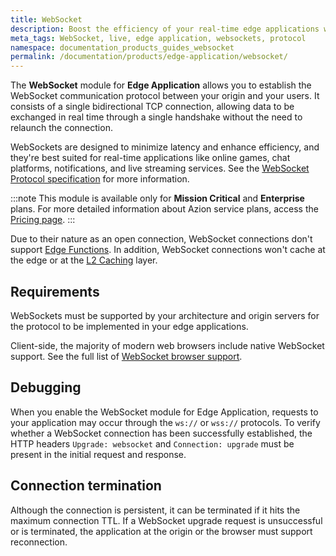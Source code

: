 ```yaml
---
title: WebSocket
description: Boost the efficiency of your real-time edge applications with the WebSocket protocol for Azion Edge Application.
meta_tags: WebSocket, live, edge application, websockets, protocol
namespace: documentation_products_guides_websocket
permalink: /documentation/products/edge-application/websocket/
---
```


The **WebSocket** module for **Edge Application** allows you to establish the WebSocket communication protocol between your origin and your users. It consists of a single bidirectional TCP connection, allowing data to be exchanged in real time through a single handshake without the need to relaunch the connection.

WebSockets are designed to minimize latency and enhance efficiency, and they're best suited for real-time applications like online games, chat platforms, notifications, and live streaming services. See the [WebSocket Protocol specification](https://datatracker.ietf.org/doc/html/rfc6455) for more information.

:::note
This module is available only for **Mission Critical** and **Enterprise** plans. For more detailed information about Azion service plans, access the [Pricing page](https://www.azion.com/en/pricing/).
:::

Due to their nature as an open connection, WebSocket connections don't support [Edge Functions](/en/documentation/products/edge-application/edge-functions/). In addition, WebSocket connections won't cache at the edge or at the [L2 Caching](/en/documentation/products/edge-application/l2-caching/) layer.

## Requirements

WebSockets must be supported by your architecture and origin servers for the protocol to be implemented in your edge applications.

Client-side, the majority of modern web browsers include native WebSocket support. See the full list of [WebSocket browser support](https://caniuse.com/websockets).

## Debugging

When you enable the WebSocket module for Edge Application, requests to your application may occur through the `ws://` or `wss://` protocols. To verify whether a WebSocket connection has been successfully established, the HTTP headers `Upgrade: websocket` and `Connection: upgrade` must be present in the initial request and response.

## Connection termination

Although the connection is persistent, it can be terminated if it hits the maximum connection TTL. If a WebSocket upgrade request is unsuccessful or is terminated, the application at the origin or the browser must support reconnection.
